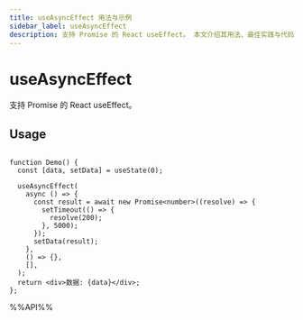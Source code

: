```yaml
---
title: useAsyncEffect 用法与示例
sidebar_label: useAsyncEffect
description: 支持 Promise 的 React useEffect。 本文介绍其用法、最佳实践与代码示例。适用于 React 开发中需要处理副作用的场景。
---
```

# useAsyncEffect

支持 Promise 的 React useEffect。


## Usage

```tsx live

function Demo() {
  const [data, setData] = useState(0);

  useAsyncEffect(
    async () => {
      const result = await new Promise<number>((resolve) => {
        setTimeout(() => {
          resolve(200);
        }, 5000);
      });
      setData(result);
    },
    () => {},
    [],
  );
  return <div>数据: {data}</div>;
};

```

%%API%%